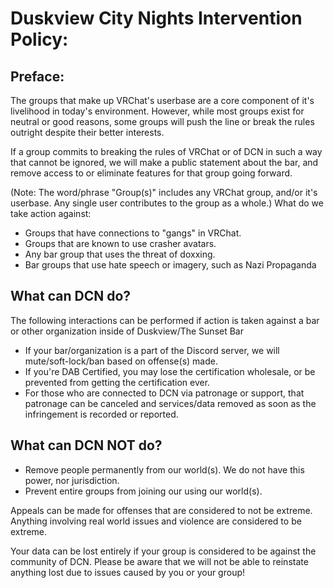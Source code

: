# Duskview City Nights Intervention Policy:
## Preface:
The groups that make up VRChat's userbase are a core component of it's livelihood in today's environment.  However, while most groups exist for neutral or good reasons, some groups will push the line or break the rules outright despite their better interests.

If a group commits to breaking the rules of VRChat or of DCN in such a way that cannot be ignored, we will make a public statement about the bar, and remove access to or eliminate features for that group going forward.

(Note: The word/phrase "Group(s)" includes any VRChat group, and/or it's userbase.  Any single user contributes to the group as a whole.)
What do we take action against:
- Groups that have connections to "gangs" in VRChat.
- Groups that are known to use crasher avatars.
- Any bar group that uses the threat of doxxing.
- Bar groups that use hate speech or imagery, such as Nazi Propaganda

## What can DCN do?
The following interactions can be performed if action is taken against a bar or other organization inside of Duskview/The Sunset Bar

- If your bar/organization is a part of the Discord server, we will mute/soft-lock/ban based on offense(s) made.
- If you're DAB Certified, you may lose the certification wholesale, or be prevented from getting the certification ever.
- For those who are connected to DCN via patronage or support, that patronage can be canceled and services/data removed as soon as the infringement is recorded or reported.

## What can DCN NOT do?
- Remove people permanently from our world(s).  We do not have this power, nor jurisdiction.
- Prevent entire groups from joining our using our world(s).

Appeals can be made for offenses that are considered to not be extreme.  Anything involving real world issues and violence are considered to be extreme.

Your data can be lost entirely if your group is considered to be against the community of DCN.  Please be aware that we will not be able to reinstate anything lost due to issues caused by you or your group!
